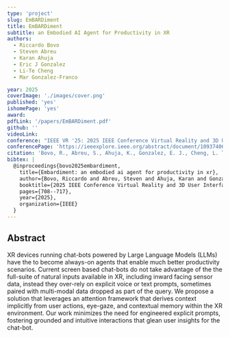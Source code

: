 ```yaml
---
type: 'project'
slug: EmBARDiment
title: EmBARDiment
subtitle: an Embodied AI Agent for Productivity in XR
authors:
  - Riccardo Bovo
  - Steven Abreu
  - Karan Ahuja
  - Eric J Gonzalez
  - Li-Te Cheng
  - Mar Gonzalez-Franco

year: 2025
coverImage: './images/cover.png'
published: 'yes'
ishomePage: 'yes'
award:
pdfLink: '/papers/EmBARDiment.pdf'
github: ''
videoLink:
conference: "IEEE VR '25: 2025 IEEE Conference Virtual Reality and 3D User Interfaces (VR)"
conferencePage: 'https://ieeexplore.ieee.org/abstract/document/10937406'
citation: 'Bovo, R., Abreu, S., Ahuja, K., Gonzalez, E. J., Cheng, L. T., & Gonzalez-Franco, M. (2025, March). Embardiment: an embodied ai agent for productivity in xr. In 2025 IEEE Conference Virtual Reality and 3D User Interfaces (VR) (pp. 708-717). IEEE.'
bibtex: |
  @inproceedings{bovo2025embardiment,
    title={Embardiment: an embodied ai agent for productivity in xr},
    author={Bovo, Riccardo and Abreu, Steven and Ahuja, Karan and Gonzalez, Eric J and Cheng, Li-Te and Gonzalez-Franco, Mar},
    booktitle={2025 IEEE Conference Virtual Reality and 3D User Interfaces (VR)},
    pages={708--717},
    year={2025},
    organization={IEEE}
  }
---
```


## Abstract

XR devices running chat-bots powered by Large Language Models (LLMs) have the to become always-on agents that enable much better productivity scenarios. Current screen based chat-bots do not take advantage of the the full-suite of natural inputs available in XR, including inward facing sensor data, instead they over-rely on explicit voice or text prompts, sometimes paired with multi-modal data dropped as part of the query. We propose a solution that leverages an attention framework that derives context implicitly from user actions, eye-gaze, and contextual memory within the XR environment. Our work minimizes the need for engineered explicit prompts, fostering grounded and intuitive interactions that glean user insights for the chat-bot.

